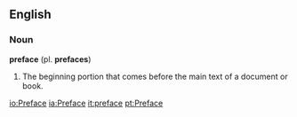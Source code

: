 ==English==
===Noun===
'''preface''' (pl. '''prefaces''')
#The beginning portion that comes before the main text of a document or book.

[[io:Preface]]
[[ia:Preface]]
[[it:preface]]
[[pt:Preface]]